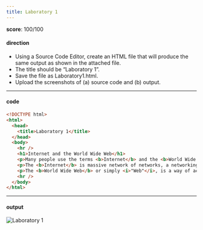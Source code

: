 ```yaml
---
title: Laboratory 1
---
```


**score**: 100/100

#### direction

- Using a Source Code Editor, create an HTML file that will produce the same output as shown in the attached file.
- The title should be “Laboratory 1”.
- Save the file as Laboratory1.html.
- Upload the screenshots of (a) source code and (b) output.

---

#### code

```html title="index.html"
<!DOCTYPE html>
<html>
  <head>
    <title>Laboratory 1</title>
  </head>
  <body>
    <hr />
    <h1>Internet and the World Wide Web</h1>
    <p>Many people use the terms <b>Internet</b> and the <b>World Wide Web</b> interchangeably, but in fact, the two terms are not synonymous. The internet and the Web are two separated but related things.</p>
    <p>The <b>Internet</b> is massive network of networks, a networking infrastracture. It connects millions of computers together globally, forming a network in which any computer can communicate with other computers as long as they are both connected to the internet. Information can travel via the internet via a variety of languages called <i>"Protocols"</i>.</p>
    <p>The <b>World Wide Web</b> or simply <i>"Web"</i>, is a way of accessing information over the medium of the internet. It is an information-sharing model that is built on top of the internet. The Web use the <b>HTTP protocol</b>, only one of the languages spoken over the internet, to transmit data.</p>
    <hr />
  </body>
</html>
```

---

#### output

<Image src="https://11j9kbjs2p.ufs.sh/f/UblXrSiF6MzLe9shXsNtaULF9mz4BIliS150TXyEgtAK62Md" alt="Laboratory 1" width={1704} height={1018} />
